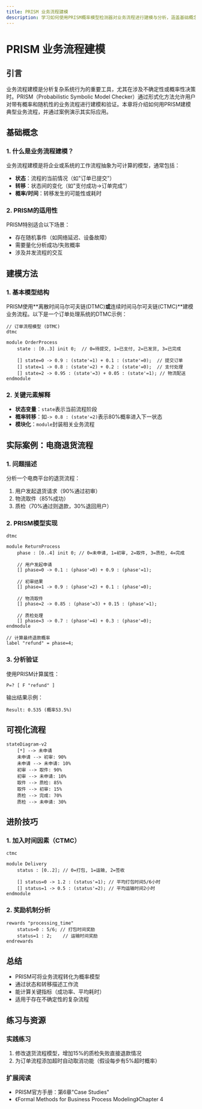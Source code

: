 ```yaml
---
title: PRISM 业务流程建模
description: 学习如何使用PRISM概率模型检测器对业务流程进行建模与分析，涵盖基础概念、建模方法和实际案例。
---
```


# PRISM 业务流程建模

## 引言
业务流程建模是分析复杂系统行为的重要工具，尤其在涉及不确定性或概率性决策时。PRISM（Probabilistic Symbolic Model Checker）通过形式化方法允许用户对带有概率和随机性的业务流程进行建模和验证。本章将介绍如何用PRISM建模典型业务流程，并通过案例演示其实际应用。

## 基础概念
### 1. 什么是业务流程建模？
业务流程建模是将企业或系统的工作流程抽象为可计算的模型，通常包括：
- **状态**：流程的当前情况（如"订单已提交"）
- **转移**：状态间的变化（如"支付成功→订单完成"）
- **概率/时间**：转移发生的可能性或耗时

### 2. PRISM的适用性
PRISM特别适合以下场景：
- 存在随机事件（如网络延迟、设备故障）
- 需要量化分析成功/失败概率
- 涉及并发流程的交互

## 建模方法
### 1. 基本模型结构
PRISM使用**离散时间马尔可夫链(DTMC)**或**连续时间马尔可夫链(CTMC)**建模业务流程。以下是一个订单处理系统的DTMC示例：

```prism
// 订单流程模型 (DTMC)
dtmc

module OrderProcess
    state : [0..3] init 0;  // 0=待提交, 1=已支付, 2=已发货, 3=已完成

    [] state=0 -> 0.9 : (state'=1) + 0.1 : (state'=0);  // 提交订单
    [] state=1 -> 0.8 : (state'=2) + 0.2 : (state'=0);  // 支付处理
    [] state=2 -> 0.95 : (state'=3) + 0.05 : (state'=1); // 物流配送
endmodule
```

### 2. 关键元素解释
- **状态变量**：`state`表示当前流程阶段
- **概率转移**：如`-> 0.8 : (state'=2)`表示80%概率进入下一状态
- **模块化**：`module`封装相关业务流程

## 实际案例：电商退货流程
### 1. 问题描述
分析一个电商平台的退货流程：
1. 用户发起退货请求（90%通过初审）
2. 物流取件（85%成功）
3. 质检（70%通过则退款，30%退回用户）

### 2. PRISM模型实现
```prism
dtmc

module ReturnProcess
    phase : [0..4] init 0; // 0=未申请, 1=初审, 2=取件, 3=质检, 4=完成

    // 用户发起申请
    [] phase=0 -> 0.1 : (phase'=0) + 0.9 : (phase'=1);

    // 初审结果
    [] phase=1 -> 0.9 : (phase'=2) + 0.1 : (phase'=0);

    // 物流取件
    [] phase=2 -> 0.85 : (phase'=3) + 0.15 : (phase'=1);

    // 质检处理
    [] phase=3 -> 0.7 : (phase'=4) + 0.3 : (phase'=0);
endmodule

// 计算最终退款概率
label "refund" = phase=4;
```

### 3. 分析验证
使用PRISM计算属性：
```prism
P=? [ F "refund" ]
```
输出结果示例：
```
Result: 0.535 (概率53.5%)
```

## 可视化流程
```mermaid
stateDiagram-v2
    [*] --> 未申请
    未申请 --> 初审: 90%
    未申请 --> 未申请: 10%
    初审 --> 取件: 90%
    初审 --> 未申请: 10%
    取件 --> 质检: 85%
    取件 --> 初审: 15%
    质检 --> 完成: 70%
    质检 --> 未申请: 30%
```

## 进阶技巧
### 1. 加入时间因素（CTMC）
```prism
ctmc

module Delivery
    status : [0..2]; // 0=打包, 1=运输, 2=签收

    [] status=0 -> 1.2 : (status'=1); // 平均打包时间5/6小时
    [] status=1 -> 0.5 : (status'=2); // 平均运输时间2小时
endmodule
```

### 2. 奖励机制分析
```prism
rewards "processing_time"
    status=0 : 5/6; // 打包时间奖励
    status=1 : 2;    // 运输时间奖励
endrewards
```

## 总结
- PRISM可将业务流程转化为概率模型
- 通过状态和转移描述工作流
- 能计算关键指标（成功率、平均耗时）
- 适用于存在不确定性的复杂流程

## 练习与资源
### 实践练习
1. 修改退货流程模型，增加15%的质检失败直接退款情况
2. 为订单流程添加超时自动取消功能（假设每步有5%超时概率）

### 扩展阅读
- PRISM官方手册：第6章"Case Studies"
- 《Formal Methods for Business Process Modeling》Chapter 4
